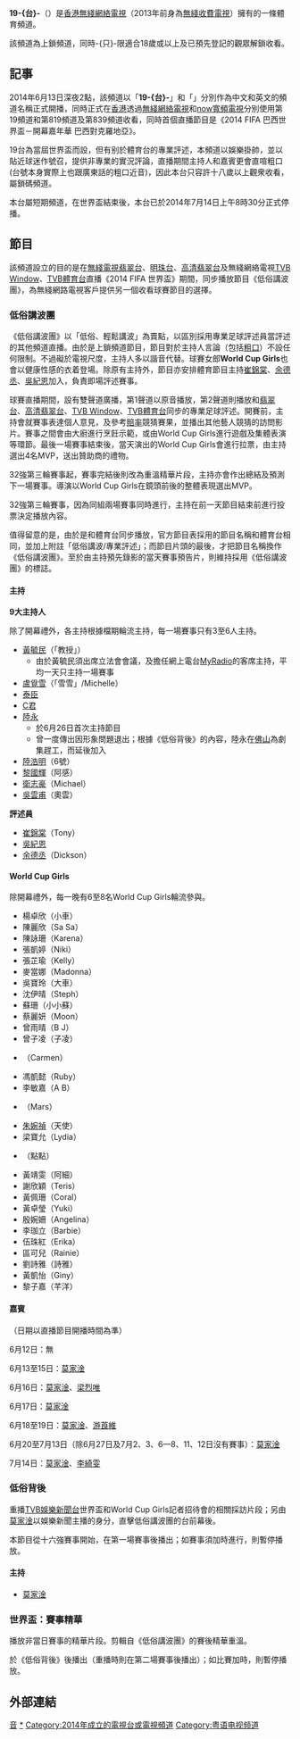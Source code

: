 {{UTC+8}}
{{TV channel|電視廣播有限公司|state=end}}
{{unreferenced|time=2014-06-14T03:50:33+00:00}}
{{noteTA|1=zh-hans:无线;zh-hk:無綫;zh-tw:無線;}}
{{頻道資訊
| 頻道名稱         = 19-{台}-<br/>{{lang|en|Channel 19}}
| 頻道圖片檔案     = 19 Tai Logo.png
| 頻道圖片尺寸     = 
| 頻道圖片名稱     = 19-{台}-標誌
| 所屬國家或地區   = {{HK}}
| 總部所在         = {{HK}}[[將軍澳|將軍澳]]
| 播放地區         = [[香港|香港]]
| 開播日期         = 2014年6月12日
| 停播日期         = 2014年7月14日
| 頻道語言         = 粵語
| 頻道類別         = 體育
| 視頻格式         = 標清：[[576i|576i]] [[縱橫比_(圖像)|4:3]]<br />高清：[[1080i|1080i]] [[縱橫比_(圖像)|16:9]]
| 擁有者           = [[無綫網絡電視|無綫網絡電視]]
| 頻道官方網站     =
| 備註             = 
}}
'''19-{台}-'''（{{lang-en|'''Channel 19'''}}）是[[香港|香港]][[無綫網絡電視|無綫網絡電視]]（2013年前身為[[無綫收費電視|無綫收費電視]]）擁有的一條體育頻道。

該頻道為上鎖頻道，同時-{只}-限適合18歲或以上及已預先登記的觀眾解鎖收看。

==記事==
2014年6月13日深夜2點，該頻道以「'''19-{台}-'''」和「{{lang|en|'''Channel 19'''}}」分別作為中文和英文的頻道名稱正式開播，同時正式在[[香港|香港]]透過[[無綫網絡電視|無綫網絡電視]]和[[now寬頻電視|now寬頻電視]]分別使用第19頻道和第819頻道及第839頻道收看，同時首個直播節目是《2014 FIFA 巴西世界盃－開幕嘉年華 巴西對克羅地亞》。

19台為當屆世界盃而設，但有别於體育台的專業評述，本頻道以娛樂掛帥，並以貼近球迷作號召，提供非專業的實況評論，直播期間主持人和嘉賓更會直喧粗口(台號本身實際上也跟廣東話的粗口近音)，因此本台只容許十八歲以上觀衆收看，屬鎖碼頻道。

本台屬短期頻道，在世界盃結束後，本台已於2014年7月14日上午8時30分正式停播。

==節目==

該頻道設立的目的是在[[無綫電視|無綫電視]][[翡翠台|翡翠台]]、[[明珠台|明珠台]]、[[高清翡翠台|高清翡翠台]]及無綫網絡電視[[TVB_Window|TVB Window]]、[[TVB體育台|TVB體育台]]直播《2014 FIFA 世界盃》期間，同步播放節目《低俗講波團》，為無綫網路電視客戶提供另一個收看球賽節目的選擇。

===低俗講波團===

《低俗講波團》以「低俗、輕鬆講波」為賣點，以區別採用專業足球評述員當評述的其他頻道直播。由於是上鎖頻道節目，節目對於主持人言論（包括[[粗口|粗口]]）不設任何限制。不過礙於電視尺度，主持人多以諧音代替。球賽女郎'''World Cup Girls'''也會以健康性感的衣着登場。除原有主持外，節目亦安排體育節目主持[[崔錦棠|崔錦棠]]、[[余德丞|余德丞]]、[[吳紀恩|吳紀恩]]加入，負責即場評述賽事。

球賽直播期間，設有雙聲道廣播，第1聲道以原音播放，第2聲道則播放和[[翡翠台|翡翠台]]、[[高清翡翠台|高清翡翠台]]、[[TVB_Window|TVB Window]]、[[TVB體育台|TVB體育台]]同步的專業足球評述。開賽前，主持會就賽事表達個人意見，及參考[[賠率|賠率]]競猜賽果，並播出其他藝人競猜的訪問影片。賽事之間會由大廚進行烹飪示範，或由World Cup Girls進行遊戲及集體表演等環節。最後一場賽事結束後，當天演出的World Cup Girls會進行拉票，由主持選出4名MVP，送出贊助商的禮物。

32強第三輪賽事起，賽事完結後則改為重溫精華片段，主持亦會作出總結及預測下一場賽事。導演以World Cup Girls在鏡頭前後的整體表現選出MVP。

32強第三輪賽事，因為同組兩場賽事同時進行，主持在前一天節目結束前進行投票決定播放內容。

值得留意的是，由於是和體育台同步播放，官方節目表採用的節目名稱和體育台相同，並加上附註「低俗講波/專業評述」；而節目片頭的最後，才把節目名稱換作《低俗講波團》。至於由主持預先錄影的當天賽事預告片，則維持採用《低俗講波團》的標誌。

====主持====

'''9大主持人'''

除了開幕禮外，各主持根據檔期輪流主持，每一場賽事只有3至6人主持。

*[[黃毓民|黃毓民]]（「教授」）
**由於黃毓民須出席立法會會議，及擔任網上電台[[MyRadio|MyRadio]]的客席主持，平均一天只主持一場賽事
*[[盧覓雪|盧覓雪]]（「雪雪」/Michelle）
*[[翟凱泰|泰臣]]
*[[C君|C君]]
*[[陸永_(藝人)|陸永]] 
**於6月26日首次主持節目
**曾一度傳出因形象問題退出；根據《低俗背後》的內容，陸永在[[佛山|佛山]]為劇集趕工，而延後加入
*[[陸浩明|陸浩明]]（6號）
*[[黎國輝|黎國輝]]（阿感）
*[[衛志豪|衛志豪]]（Michael）
*[[吳雲甫|吳雲甫]]（奧雲）

'''評述員'''

*[[崔錦棠|崔錦棠]]（Tony） 
*[[吳紀恩|吳紀恩]]
*[[余德丞|余德丞]]（Dickson）

====World Cup Girls====

除開幕禮外，每一晚有6至8名World Cup Girls輪流參與。

*楊卓欣（小車）
*陳麗欣（Sa Sa）
*陳詠珊（Karena）
*張凱婷（Niki）
*張芷瑜（Kelly）
*麥當娜（Madonna）
*吳寶玲（大車）
*沈伊晴（Steph）
*蘇珊（小小蘇）
*蔡麗妍（Moon）
*曾雨晴（B J）
*曾子凌（子凌）
*{{link-yue|陳嘉嘉|陳嘉嘉}}（Carmen）
*馮凱懿（Ruby）
*李敏嘉（A B）
*{{link-yue|馬嘉韻|馬嘉韻}}（Mars）
*[[朱婉禎|朱婉禎]]（天使）
*梁寶允（Lydia）
*{{tsl|yue|楊民翠}}（點點）
*黃靖雯（阿細）
*謝欣穎（Teris）
*黃佩珊（Coral）
*黃卓瑩（Yuki）
*殷婉姍（Angelina）
*李珈立（Barbie）
*伍珠紅（Erika）
*區可兒（Rainie）
*劉詩雅（詩雅）
*黃凱怡（Giny）
*黎子嘉（芊洋）

====嘉賓==== 

（日期以直播節目開播時間為準）

6月12日：無

6月13至15日：[[莫家淦|莫家淦]]

6月16日：[[莫家淦|莫家淦]]、[[梁烈唯|梁烈唯]]

6月17日：[[莫家淦|莫家淦]]

6月18至19日：[[莫家淦|莫家淦]]、[[游莨維|游莨維]]

6月20至7月13日（除6月27日及7月2、3、6—8、11、12日沒有賽事）：[[莫家淦|莫家淦]]

7月14日：[[莫家淦|莫家淦]]、[[李綺雯|李綺雯]]

===低俗背後===

重播[[TVB娛樂新聞台|TVB娛樂新聞台]]世界盃和World Cup Girls記者招待會的相關採訪片段；另由[[莫家淦|莫家淦]]以娛樂新聞主播的身分，直擊低俗講波團的台前幕後。

本節目從十六強賽事開始，在第一場賽事後播出；如賽事須加時進行，則暫停播放。

====主持====

*[[莫家淦|莫家淦]]

===世界盃：賽事精華===

播放非當日賽事的精華片段。剪輯自《低俗講波團》的賽後精華重溫。

於《低俗背後》後播出（重播時則在第二場賽事後播出）；如比賽加時，則暫停播放。

==外部連結==
{{電視廣播有限公司頻道}}

[[Category:電視廣播有限公司電視頻道|音]]
[[Category:香港已停播的電視頻道|*]]
[[Category:2014年成立的電視台或電視頻道|Category:2014年成立的電視台或電視頻道]]
[[Category:粤语电视频道|Category:粤语电视频道]]